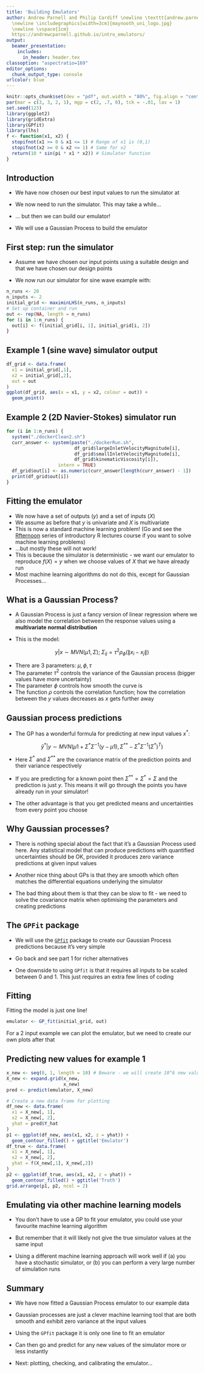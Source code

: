 ```yaml
---
title: 'Building Emulators'
author: Andrew Parnell and Philip Cardiff \newline \texttt{andrew.parnell@mu.ie}   \newline \vspace{1cm}
  \newline \includegraphics[width=3cm]{maynooth_uni_logo.jpg}
  \newline \vspace{1cm}
  https://andrewcparnell.github.io/intro_emulators/
output:
  beamer_presentation:
    includes:
      in_header: header.tex
classoption: "aspectratio=169"
editor_options: 
  chunk_output_type: console
urlcolor: blue
---
```


```r
knitr::opts_chunk$set(dev = "pdf", out.width = "80%", fig.align = "center")
par(mar = c(3, 3, 2, 1), mgp = c(2, .7, 0), tck = -.01, las = 1)
set.seed(123)
library(ggplot2)
library(gridExtra)
library(GPfit)
library(lhs)
f <- function(x1, x2) {
  stopifnot(x1 >= 0 & x1 <= 1) # Range of x1 is (0,1)
  stopifnot(x2 >= 0 & x2 <= 1) # Same for x2
  return(10 * sin(pi * x1 * x2)) # Simulator function
}
```

## Introduction

- We have now chosen our best input values to run the simulator at

- We now need to run the simulator. This may take a while...

- ... but then we can build our emulator!

- We will use a Gaussian Process to build the emulator


## First step: run the simulator

- Assume we have chosen our input points using a suitable design and that we have chosen our design points

- We now run our simulator for sine wave example with:

```r
n_runs <- 20
n_inputs <- 2
initial_grid <- maximinLHS(n_runs, n_inputs)
# Set up container and run
out <- rep(NA, length = n_runs)
for (i in 1:n_runs) {
  out[i] <- f(initial_grid[i, 1], initial_grid[i, 2])
}
```

## Example 1 (sine wave) simulator output

```r
df_grid <- data.frame(
  x1 = initial_grid[,1],
  x2 = initial_grid[,2],
  out = out
)
ggplot(df_grid, aes(x = x1, y = x2, colour = out)) +
  geom_point()
```

## Example 2 (2D Navier-Stokes) simulator run

```r
for (i in 1:n_runs) {
  system("./dockerClean2.sh")
  curr_answer <- system(paste("./dockerRun.sh",
                         df_grid$largeInletVelocityMagnitude[i],
                         df_grid$smallInletVelocityMagnitude[i],
                         df_grid$kinematicViscosity[i]),
                   intern = TRUE)
  df_grid$out[i] <- as.numeric(curr_answer[length(curr_answer) - 1])
  print(df_grid$out[i])
}
```


## Fitting the emulator

- We now have a set of outputs ($y$) and a set of inputs ($X$)
- We assume as before that $y$ is univariate and $X$ is multivariate 
- This is now a standard machine learning problem! (Go and see the [Rfternoon](https://andrewcparnell.github.io/Rfternoon/) series of introductory R lectures course if you want to solve machine learning problems)
- ...but mostly these will not work!
- This is because the simulator is deterministic - we want our emulator to reproduce $f(X) = y$ when we choose values of $X$ that we have already run
- Most machine learning algorithms do not do this, except for Gaussian Processes...


## What is a Gaussian Process?

- A Gaussian Process is just a fancy version of linear regression where we also model the correlation between the response values using a __multivariate normal distribution__

- This is the model:

$$y|x \sim MVN (\mu 1, \Sigma);\; \Sigma_{ij} = \tau^2 \rho_\phi(\| x_i - x_j\| )$$

- There are 3 parameters: $\mu, \phi, \tau$
- The parameter $\tau^2$ controls the variance of the Gaussian process (bigger values have more uncertainty)
- The parameter $\phi$ controls how smooth the curve is
- The function $\rho$ controls the correlation function; how the correlation between the $y$ values decreases as $x$ gets further away

## Gaussian process predictions

 - The GP has a wonderful formula for predicting at new input values $x^*$:

$$\hat{y}^* | y \sim MVN(\mu 1 + \Sigma^* \Sigma^{-1} (y - \mu 1), \Sigma^{**} - \Sigma^* \Sigma^{-1} (\Sigma^*)^T)$$

- Here $\Sigma^*$ and $\Sigma^{**}$ are the covariance matrix of the prediction points and their variance respectively

- If you are predicting for a known point then $\Sigma^{**} = \Sigma^{*} = \Sigma$ and the prediction is just $y$. This means it will go through the points you have already run in your simulator!

- The other advantage is that you get predicted means and uncertainties from every point you choose

## Why Gaussian processes?

- There is nothing special about the fact that it's a Gaussian Process used here. Any statistical model that can produce predictions with quantified uncertainties should be OK, provided it produces zero variance predictions at given input values

- Another nice thing about GPs is that they are smooth which often matches the differential equations underlying the simulator

- The bad thing about them is that they can be slow to fit - we need to solve the covariance matrix when optimising the parameters and creating predictions

## The `GPFit` package

- We will use the [`GPfit`](https://cran.r-project.org/web/packages/GPfit/index.html) package to create our Gaussian Process predictions because it's very simple

- Go back and see part 1 for richer alternatives

- One downside to using `GPfit` is that it requires all inputs to be scaled between 0 and 1. This just requires an extra few lines of coding

## Fitting 

Fitting the model is just one line!

```r
emulator <- GP_fit(initial_grid, out)
```

For a 2 input example we can plot the emulator, but we need to create our own plots after that

## Predicting new values for example 1

```r
x_new <- seq(0, 1, length = 10) # Beware - we will create 10^6 new values!
X_new <- expand.grid(x_new, 
                     x_new)
pred <- predict(emulator, X_new)
```
```r
# Create a new data frame for plotting
df_new <- data.frame(
  x1 = X_new[, 1],
  x2 = X_new[, 2],
  yhat = pred$Y_hat
)
p1 <- ggplot(df_new, aes(x1, x2, z = yhat)) +
  geom_contour_filled() + ggtitle('Emulator')
df_true <- data.frame(
  x1 = X_new[, 1],
  x2 = X_new[, 2],
  yhat = f(X_new[,1], X_new[,2])
)
p2 <- ggplot(df_true, aes(x1, x2, z = yhat)) +
  geom_contour_filled() + ggtitle('Truth')
grid.arrange(p1, p2, ncol = 2)
```

## Emulating via other machine learning models

- You don't have to use a GP to fit your emulator, you could use your favourite machine learning algorithm

- But remember that it will likely not give the true simulator values at the same input

- Using a different machine learning approach will work well if (a) you have a stochastic simulator, or (b) you can perform a very large number of simulation runs

## Summary

- We have now fitted a Gaussian Process emulator to our example data

- Gaussian processes are just a clever machine learning tool that are both smooth and exhibit zero variance at the input values

- Using the `GPfit` package it is only one line to fit an emulator

- Can then go and predict for any new values of the simulator more or less instantly

- Next: plotting, checking, and calibrating the emulator...

